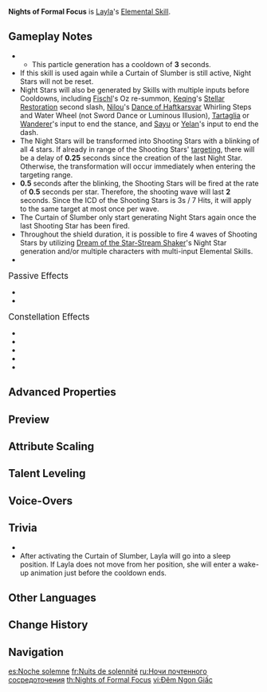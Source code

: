 {{Talent Infobox
|image         = Talent Nights of Formal Focus.png
|character     = Layla
|type          = Elemental Skill
|info          = Puts forth a [[shield]] known as the Curtain of Slumber, dealing {{Color|AoE Cryo DMG}}.<br />The Curtain of Slumber's DMG Absorption is based on Layla's Max [[HP]] and absorbs {{Color|Cryo DMG}} with 250% effectiveness. When the shield is deployed, Layla will have {{Cryo}} applied to her briefly.<br /><br />'''Night Stars and Shooting Stars'''<br />While the Curtain of Slumber is active, it will create 1 Night Star that will be attached to it every 1.5s. When a character protected by this shield uses an Elemental Skill, 2 Night Stars will be created. Night Stars can be created once every 0.3s in this way. A maximum of 4 Night Stars can be accumulated at any one time.<br />Once the Curtain of Slumber has accumulated 4 Night Stars and there are opponents nearby, these Night Stars will transform into homing Shooting Stars that will be fired off in sequence, dealing {{Color|Cryo DMG}} to any opponents hit.<br />If the Curtain of Slumber's duration ends or it is destroyed, the Night Stars will disappear. If they are already being fired off as Shooting Stars, these Shooting Stars will last until this wave of shots ends.<br /><br />New Night Stars cannot be created until the previous wave of Shooting Stars has been fired completely.
|CD            = 12s
|scale_att1    = Max HP
|scale_att2    = ATK
|attr1         = Skill DMG
|value1        = 12.8-27.2%
|attr2         = Shooting Star DMG
|value2        = 14.7-31.3%
|attr3         = Base Shield DMG Absorption
|value3        = 10.8% Max HP + 1040-23% Max HP + 2860
|attr4         = Shield Duration
|value4        = 12s
|utility1      = Shield
|utility2      = Frozen Status to Self
}}
{{Description|"She and I are like two master artisans who have never met, yet who sit at the same cushioned seat, embroidering the same dream-flower."}}
'''Nights of Formal Focus''' is [[Layla]]'s [[Elemental Skill]].

==Gameplay Notes==
* {{TalentNote|particles|Shooting Star|1.33}}
** This particle generation has a cooldown of '''3''' seconds.
* If this skill is used again while a Curtain of Slumber is still active, Night Stars will not be reset.
* Night Stars will also be generated by Skills with multiple inputs before Cooldowns, including [[Fischl]]'s Oz re-summon, [[Keqing]]'s [[Stellar Restoration]] second slash, [[Nilou]]'s [[Dance of Haftkarsvar]] Whirling Steps and Water Wheel (not Sword Dance or Luminous Illusion), [[Tartaglia]] or [[Wanderer]]'s input to end the stance, and [[Sayu]] or [[Yelan]]'s input to end the dash.
* The Night Stars will be transformed into Shooting Stars with a blinking of all 4 stars. If already in range of the Shooting Stars' [[Targeting|targeting]], there will be a delay of '''0.25''' seconds since the creation of the last Night Star. Otherwise, the transformation will occur immediately when entering the targeting range.
* '''0.5''' seconds after the blinking, the Shooting Stars will be fired at the rate of '''0.5''' seconds per star. Therefore, the shooting wave will last '''2''' seconds. Since the ICD of the Shooting Stars is 3s / 7 Hits, it will apply {{Cryo}} to the same target at most once per wave.
* The Curtain of Slumber only start generating Night Stars again once the last Shooting Star has been fired.
* Throughout the shield duration, it is possible to fire 4 waves of Shooting Stars by utilizing [[Dream of the Star-Stream Shaker]]'s Night Star generation and/or multiple characters with multi-input Elemental Skills.
* {{TalentNote|character=Layla|snapshot|Shooting Star DMG|snapshottime=when Shooting Stars are fired}}

;<big>Passive Effects</big>
* {{TalentNote|character=Layla|talent=Nights of Formal Focus|ascension|1|Like Nascent Light|grants the Deep Sleep effect will each time the Curtain gains 1 Night Star:
** The [[Shield Strength]] of a character under the effect of the Curtain of Slumber increases by 6%.
** This effect can have a maximum of 4 stacks and persists until the Curtain of Slumber disappears.}}
* {{TalentNote|character=Layla|talent=Nights of Formal Focus|ascension|2|Sweet Slumber Undisturbed}}

;<big>Constellation Effects</big>
* {{TalentNote|constellation|1|Fortress of Fantasy}}
* {{TalentNote|constellation|2|Light's Remit}}
* {{TalentNote|constellation|3|Secrets of the Night}}
* {{TalentNote|constellation|4|Starry Illumination}}
* {{TalentNote|constellation|6|Radiant Soulfire}}

==Advanced Properties==
{{Advanced Properties
|title   = Skill DMG
|gu      = 1U
|icdtag  = none
|poise   = 30
|impulse = 3

|title2   = Shooting Star DMG
|gu2      = 1U
|icdtag2  = Elemental Skill
|icdtype2 = 3s/7 Hits
|poise2   = 15
|impulse2 = 2

|title3   = Frozen to Self
|gu3      = 1U, 0.1s
|icdtag3  = none
|poise3   = —
|impulse3 = —
}}

==Preview==
{{Preview
|file=Nights of Formal Focus Preview
}}

==Attribute Scaling==
{{Talent Scaling
|talentType=Elemental Skill
|levels=13
|order=skilldmg,shootingstardmg,baseshielddmgabsorption,shieldduration,cd
|titles=Skill DMG (%),Shooting Star DMG (%),Base Shield DMG Absorption (% Max HP +),Shield Duration,CD
|skilldmg_1=12.8
|skilldmg_2=13.76
|skilldmg_3=14.72
|skilldmg_4=16
|skilldmg_5=16.96
|skilldmg_6=17.92
|skilldmg_7=19.2
|skilldmg_8=20.48
|skilldmg_9=21.76
|skilldmg_10=23.04
|skilldmg_11=24.32
|skilldmg_12=25.6
|skilldmg_13=27.2
|shootingstardmg_1=14.72
|shootingstardmg_2=15.82
|shootingstardmg_3=16.93
|shootingstardmg_4=18.4
|shootingstardmg_5=19.5
|shootingstardmg_6=20.61
|shootingstardmg_7=22.08
|shootingstardmg_8=23.55
|shootingstardmg_9=25.02
|shootingstardmg_10=26.5
|shootingstardmg_11=27.97
|shootingstardmg_12=29.44
|shootingstardmg_13=31.28
|baseshielddmgabsorption_1=10.8+1040
|baseshielddmgabsorption_2=11.61+1144
|baseshielddmgabsorption_3=12.42+1256
|baseshielddmgabsorption_4=13.5+1378
|baseshielddmgabsorption_5=14.31+1508
|baseshielddmgabsorption_6=15.12+1646
|baseshielddmgabsorption_7=16.2+1794
|baseshielddmgabsorption_8=17.28+1950
|baseshielddmgabsorption_9=18.36+2114
|baseshielddmgabsorption_10=19.44+2288
|baseshielddmgabsorption_11=20.52+2470
|baseshielddmgabsorption_12=21.6+2660
|baseshielddmgabsorption_13=22.95+2860
|shieldduration=12s
|cd=12s
}}

==Talent Leveling==
{{Talent Upgrade|Layla}}

==Voice-Overs==
{{Talent VO}}

==Trivia==
* {{TalentNote|clap}}
* After activating the Curtain of Slumber, Layla will go into a sleep position. If Layla does not move from her position, she will enter a wake-up animation just before the cooldown ends.

==Other Languages==
{{Other Languages
|en      = Nights of Formal Focus
|zhs     = 垂裳端凝之夜
|zhs_rm  = Chuícháng Duānníng zhī Yè
|zht     = 垂裳端凝之夜
|zht_rm  = Chuícháng Duānníng zhī Yè
|zh_tl   = 
|ja      = 垂裳凛然の夜
|ja_rm   = Suishou Rinzen no Yoru
|ja_tl   = Night of Awe-Inspiring Idleness
|ko      = 근심 없는 밤
|ko_rm   = Geunsim Eomneun Bam
|ko_tl   = Light-Hearted Night
|es      = Noche solemne
|es_tl   = Solemn Night
|fr      = Nuits de solennité
|fr_tl   = Nights of Solemnity
|ru      = Ночи почтенного сосредоточения
|ru_tl   = Nights of Eminent Focus
|th      = Nights of Formal Focus
|vi      = Đêm Ngon Giấc
|vi_tl   = Good Night's Sleep
|de      = Nacht des feierlichen Fokus
|de_tl   = Night of the Celebratory Focus
|id      = Nights of Formal Focus
|pt      = Noites Solenes
|pt_tl   = Solemn Nights
|tr      = Odaklanma Gecesi
|tr_tl   = 
|it      = Concentrazione solenne
|it_tl   = Solemn Focus
}}

==Change History==
{{Change History|3.2}}

==Navigation==
{{Talent Navbox|Layla}}

[[es:Noche solemne]]
[[fr:Nuits de solennité]]
[[ru:Ночи почтенного сосредоточения]]
[[th:Nights of Formal Focus]]
[[vi:Đêm Ngon Giấc]]